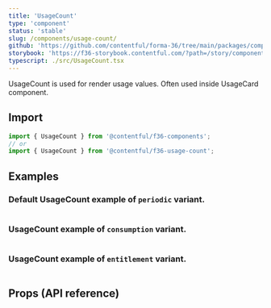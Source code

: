 ```yaml
---
title: 'UsageCount'
type: 'component'
status: 'stable'
slug: /components/usage-count/
github: 'https://github.com/contentful/forma-36/tree/main/packages/components/usage-count'
storybook: 'https://f36-storybook.contentful.com/?path=/story/components-usagecount--default'
typescript: ./src/UsageCount.tsx
---
```


UsageCount is used for render usage values. Often used inside UsageCard component.

## Import

```jsx static=true
import { UsageCount } from '@contentful/f36-components';
// or
import { UsageCount } from '@contentful/f36-usage-count';
```

## Examples

### Default UsageCount example of `periodic` variant.

```jsx file=./examples/UsageCountExample.tsx

```

### UsageCount example of `consumption` variant.

```jsx file=./examples/UsageCountConsumptionExample.tsx

```

### UsageCount example of `entitlement` variant.

```jsx file=./examples/UsageCountEntitlementsExample.tsx

```

## Props (API reference)

<PropsTable of="UsageCount" />
